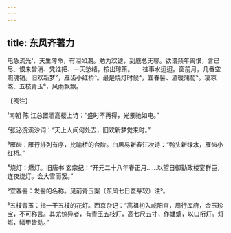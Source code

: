 ```yaml
---
---
---
```

title: 东风齐著力
---







电急流光¹，天生薄命，有泪如潮。勉为欢谑，到底总无聊。欲谱频年离恨，言已尽、恨未曾消、凭谁把、一天愁绪，按出琼箫。　　往事水迢迢。窗前月，几番空照魂销。旧欢新梦²，雁齿小红桥³。最是烧灯时候⁴，宜春髻、酒暖蒲萄⁵。凄凉煞、五枝青玉⁶，风雨飘飘。





【笺注】


¹南朝 陈 江总置酒高楼上诗：“盛时不再得，光景驰如电。”

²张泌浣溪沙词：“天上人间何处去，旧欢新梦觉来时。”

³雁齿：雁行排列有序，比喻桥的台阶。白居易新春江次诗：“鸭头新绿水，雁齿小红桥。”

⁴烧灯：燃灯。旧唐书 玄宗纪：“开元二十八年春正月……以望日御勤政楼宴群臣，连夜烧灯。会大雪而罢。”

⁵宜春髻：发髻的名称。见前青玉案（东风七日蚕芽软）注⁵。

⁶五枝青玉：指一干五枝的花灯。西京杂记：“高祖初入咸阳宫，周行库府，金玉珍宝，不可称言。其尤惊异者，有青玉五枝灯，高七尺五寸，作蟠螭，以口衔灯。灯燃，鳞甲皆动。”